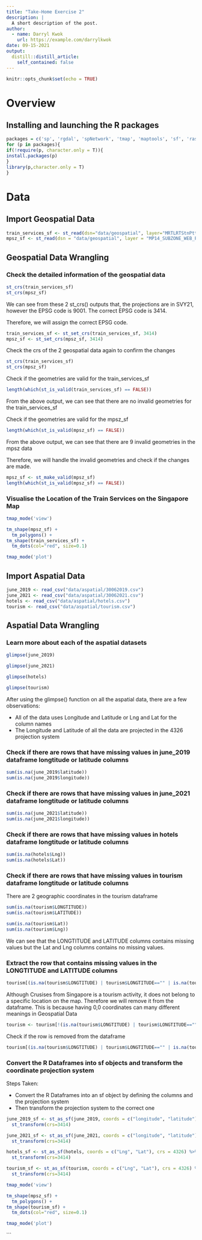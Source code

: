 ```yaml
---
title: "Take-Home Exercise 2"
description: |
  A short description of the post.
author:
  - name: Darryl Kwok
    url: https://example.com/darrylkwok
date: 09-15-2021
output:
  distill::distill_article:
    self_contained: false
---
```



```r
knitr::opts_chunk$set(echo = TRUE)
```

# Overview

## Installing and launching the R packages

```r
packages = c('sp', 'rgdal', 'spNetwork', 'tmap', 'maptools', 'sf', 'raster', 'spatstat', 'tidyverse', 'plotly', 'ggthemes')
for (p in packages){
if(!require(p, character.only = T)){
install.packages(p)
}
library(p,character.only = T)
}
```



# Data

## Import Geospatial Data

```r
train_services_sf <- st_read(dsn="data/geospatial", layer="MRTLRTStnPtt")
mpsz_sf <- st_read(dsn = "data/geospatial", layer = "MP14_SUBZONE_WEB_PL")
```

## Geospatial Data Wrangling

### Check the detailed information of the geospatial data

```r
st_crs(train_services_sf)
st_crs(mpsz_sf)
```

We can see from these 2 st_crs() outputs that, the projections are in SVY21, however the EPSG code is 9001. The correct EPSG code is 3414. 

Therefore, we will assign the correct EPSG code.

```r
train_services_sf <- st_set_crs(train_services_sf, 3414)
mpsz_sf <- st_set_crs(mpsz_sf, 3414)
```

Check the crs of the 2 geospatial data again to confirm the changes

```r
st_crs(train_services_sf)
st_crs(mpsz_sf)
```

Check if the geometries are valid for the train_services_sf 

```r
length(which(st_is_valid(train_services_sf) == FALSE))
```

From the above output, we can see that there are no invalid geometries for the train_services_sf

Check if the geometries are valid for the mpsz_sf

```r
length(which(st_is_valid(mpsz_sf) == FALSE))
```

From the above output, we can see that there are 9 invalid geometries in the mpsz data

Therefore, we will handle the invalid geometries and check if the changes are made.

```r
mpsz_sf <- st_make_valid(mpsz_sf)
length(which(st_is_valid(mpsz_sf) == FALSE))

```

### Visualise the Location of the Train Services on the Singapore Map

```r
tmap_mode('view')

tm_shape(mpsz_sf) + 
  tm_polygons() +
tm_shape(train_services_sf) +
  tm_dots(col="red", size=0.1)

tmap_mode('plot')
```

## Import Aspatial Data

```r
june_2019 <- read_csv("data/aspatial/30062019.csv")
june_2021 <- read_csv("data/aspatial/30062021.csv")
hotels <- read_csv("data/aspatial/hotels.csv")
tourism <- read_csv("data/aspatial/tourism.csv")
``` 

## Aspatial Data Wrangling

### Learn more about each of the aspatial datasets

```r
glimpse(june_2019)
```

```r
glimpse(june_2021)
```

```r
glimpse(hotels)
```

```r
glimpse(tourism)
```

After using the glimpse() function on all the aspatial data, there are a few observations:

  - All of the data uses Longitude and Latitude or Lng and Lat for the column names
  - The Longitude and Latitude of all the data are projected in the 4326 projection system
  

### Check if there are rows that have missing values in june_2019 dataframe longtitude or latitude columns

```r
sum(is.na(june_2019$latitude))
sum(is.na(june_2019$longitude))
```

### Check if there are rows that have missing values in june_2021 dataframe longtitude or latitude columns

```r
sum(is.na(june_2021$latitude))
sum(is.na(june_2021$longitude))
```

### Check if there are rows that have missing values in hotels dataframe longtitude or latitude columns

```r
sum(is.na(hotels$Lng))
sum(is.na(hotels$Lat))
```

### Check if there are rows that have missing values in tourism dataframe longtitude or latitude columns

There are 2 geographic coordinates in the tourism dataframe

```r
sum(is.na(tourism$LONGTITUDE))
sum(is.na(tourism$LATITUDE))
```
```r
sum(is.na(tourism$Lat))
sum(is.na(tourism$Lng))
```

We can see that the LONGTITUDE and LATITUDE columns contains missing values but the Lat and Lng columns contains no missing values.

### Extract the row that contains missing values in the LONGTITUDE and LATITUDE columns

```r
tourism[(is.na(tourism$LONGTITUDE) | tourism$LONGTITUDE=="" | is.na(tourism$LATITUDE) | tourism$LATITUDE == ""), ]
```

Although Crusises from Singapore is a tourism activity, it does not belong to a specific location on the map. Therefore we will remove it from the dataframe. This is because having 0,0 coordinates can many different meanings in Geospatial Data

```r
tourism <- tourism[!(is.na(tourism$LONGTITUDE) | tourism$LONGTITUDE=="" | is.na(tourism$LATITUDE) | tourism$LATITUDE == ""), ]
```

Check if the row is removed from the dataframe

```r
tourism[(is.na(tourism$LONGTITUDE) | tourism$LONGTITUDE=="" | is.na(tourism$LATITUDE) | tourism$LATITUDE == ""), ]
```


### Convert the R Dataframes into sf objects and transform the coordinate projection system

Steps Taken:

  - Convert the R Dataframes into an sf object by defining the columns and the projection system
  - Then transform the projection system to the correct one

```r
june_2019_sf <- st_as_sf(june_2019, coords = c("longitude", "latitude"), crs = 4326) %>%
  st_transform(crs=3414)

june_2021_sf <- st_as_sf(june_2021, coords = c("longitude", "latitude"), crs = 4326) %>%
  st_transform(crs=3414)

hotels_sf <- st_as_sf(hotels, coords = c("Lng", "Lat"), crs = 4326) %>%
  st_transform(crs=3414)

tourism_sf <- st_as_sf(tourism, coords = c("Lng", "Lat"), crs = 4326) %>%
  st_transform(crs=3414)
```


```r
tmap_mode('view')

tm_shape(mpsz_sf) + 
  tm_polygons() +
tm_shape(tourism_sf) +
  tm_dots(col="red", size=0.1)

tmap_mode('plot')
```

```




